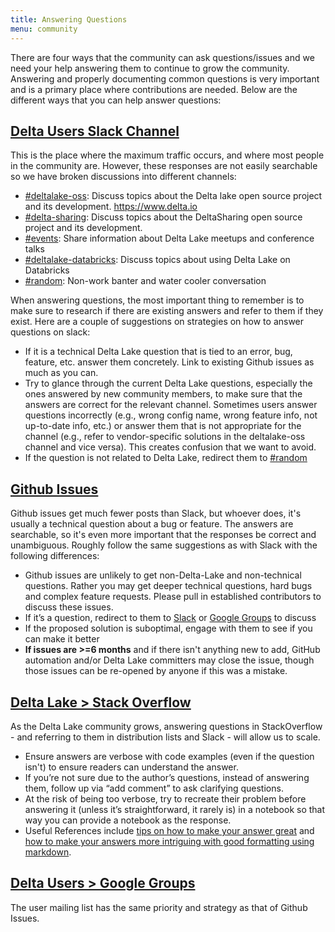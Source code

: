 ```yaml
---
title: Answering Questions
menu: community
---
```


There are four ways that the community can ask questions/issues and we need your help answering them to continue to grow the community. Answering and properly documenting common questions is very important and is a primary place where contributions are needed. Below are the different ways that you can help answer questions:

## [Delta Users Slack Channel](https://dbricks.co/delta-users-slack)

This is the place where the maximum traffic occurs, and where most people in the community are. However, these responses are not easily searchable so we have broken discussions into different channels:

- [#deltalake-oss](https://delta-users.slack.com/archives/CJ70UCSHM): Discuss topics about the Delta lake open source project and its development. https://www.delta.io
- [#delta-sharing](https://delta-users.slack.com/archives/C023H5LS51P): Discuss topics about the DeltaSharing open source project and its development.
- [#events](https://delta-users.slack.com/archives/CM7HUSLSG): Share information about Delta Lake meetups and conference talks
- [#deltalake-databricks](https://delta-users.slack.com/archives/CGK79PLV6): Discuss topics about using Delta Lake on Databricks
- [#random](https://delta-users.slack.com/archives/CG9LR6M4G): Non-work banter and water cooler conversation

When answering questions, the most important thing to remember is to make sure to research if there are existing answers and refer to them if they exist. Here are a couple of suggestions on strategies on how to answer questions on slack:

- If it is a technical Delta Lake question that is tied to an error, bug, feature, etc. answer them concretely. Link to existing Github issues as much as you can.
- Try to glance through the current Delta Lake questions, especially the ones answered by new community members, to make sure that the answers are correct for the relevant channel. Sometimes users answer questions incorrectly (e.g., wrong config name, wrong feature info, not up-to-date info, etc.) or answer them that is not appropriate for the channel (e.g., refer to vendor-specific solutions in the deltalake-oss channel and vice versa). This creates confusion that we want to avoid.
- If the question is not related to Delta Lake, redirect them to [#random](https://delta-users.slack.com/archives/CG9LR6M4G)

## [Github Issues](https://github.com/delta-io/delta/issues)

Github issues get much fewer posts than Slack, but whoever does, it's usually a technical question about a bug or feature. The answers are searchable, so it's even more important that the responses be correct and unambiguous. Roughly follow the same suggestions as with Slack with the following differences:

- Github issues are unlikely to get non-Delta-Lake and non-technical questions. Rather you may get deeper technical questions, hard bugs and complex feature requests. Please pull in established contributors to discuss these issues.
- If it’s a question, redirect to them to [Slack](https://delta-users.slack.com/) or [Google Groups](https://groups.google.com/g/delta-users) to discuss
- If the proposed solution is suboptimal, engage with them to see if you can make it better
- **If issues are >=6 months** and if there isn't anything new to add, GitHub automation and/or Delta Lake committers may close the issue, though those issues can be re-opened by anyone if this was a mistake.

## [Delta Lake > Stack Overflow](https://stackoverflow.com/questions/tagged/delta-lake)

As the Delta Lake community grows, answering questions in StackOverflow - and referring to them in distribution lists and Slack - will allow us to scale.

- Ensure answers are verbose with code examples (even if the question isn't) to ensure readers can understand the answer.
- If you’re not sure due to the author’s questions, instead of answering them, follow up via “add comment” to ask clarifying questions.
- At the risk of being too verbose, try to recreate their problem before answering it (unless it’s straightforward, it rarely is) in a notebook so that way you can provide a notebook as the response.
- Useful References include [tips on how to make your answer great](https://stackoverflow.com/help/how-to-answer) and [how to make your answers more intriguing with good formatting using markdown](https://stackoverflow.com/editing-help).

## [Delta Users > Google Groups](https://groups.google.com/g/delta-users)

The user mailing list has the same priority and strategy as that of Github Issues.
